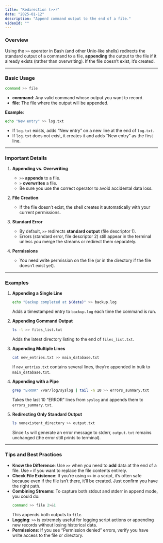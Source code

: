 ```yaml
---
title: "Redirection (>>)"
date: "2025-01-12"
description: "Append command output to the end of a file."
videoId: ""
---
```


### Overview

Using the `>>` operator in Bash (and other Unix-like shells) redirects the standard output of a command to a file, **appending** the output to the file if it already exists (rather than overwriting). If the file doesn’t exist, it’s created.

---

### Basic Usage

```bash
command >> file
```
- **command**: Any valid command whose output you want to record.
- **file**: The file where the output will be appended.

**Example**:
```bash
echo "New entry" >> log.txt
```
- If `log.txt` exists, adds “New entry” on a new line at the end of `log.txt`.
- If `log.txt` does not exist, it creates it and adds “New entry” as the first line.

---

### Important Details

1. **Appending vs. Overwriting**  
   - `>>` **appends** to a file.
   - `>` **overwrites** a file.
   - Be sure you use the correct operator to avoid accidental data loss.

2. **File Creation**  
   - If the file doesn’t exist, the shell creates it automatically with your current permissions.

3. **Standard Error**  
   - By default, `>>` redirects **standard output** (file descriptor 1).  
   - Errors (standard error, file descriptor 2) still appear in the terminal unless you merge the streams or redirect them separately.

4. **Permissions**  
   - You need write permission on the file (or in the directory if the file doesn’t exist yet).

---

### Examples

1. **Appending a Single Line**  
   ```bash
   echo "Backup completed at $(date)" >> backup.log
   ```
   Adds a timestamped entry to `backup.log` each time the command is run.

2. **Appending Command Output**  
   ```bash
   ls -l >> files_list.txt
   ```
   Adds the latest directory listing to the end of `files_list.txt`.  

3. **Appending Multiple Lines**  
   ```bash
   cat new_entries.txt >> main_database.txt
   ```
   If `new_entries.txt` contains several lines, they’re appended in bulk to `main_database.txt`.

4. **Appending with a Pipe**  
   ```bash
   grep "ERROR" /var/log/syslog | tail -n 10 >> errors_summary.txt
   ```
   Takes the last 10 “ERROR” lines from `syslog` and appends them to `errors_summary.txt`.

5. **Redirecting Only Standard Output**  
   ```bash
   ls nonexistent_directory >> output.txt
   ```
   Since `ls` will generate an error message to stderr, `output.txt` remains unchanged (the error still prints to terminal).

---

### Tips and Best Practices

- **Know the Difference**: Use `>>` when you need to **add** data at the end of a file. Use `>` if you want to replace the file contents entirely.
- **Check File Existence**: If you’re using `>>` in a script, it’s often safe because even if the file isn’t there, it’ll be created. Just confirm you have the right path.
- **Combining Streams**: To capture both stdout and stderr in append mode, you could do:
  ```bash
  command >> file 2>&1
  ```
  This appends both outputs to `file`. 
- **Logging**: `>>` is extremely useful for logging script actions or appending new records without losing historical data.
- **Permissions**: If you see “Permission denied” errors, verify you have write access to the file or directory.